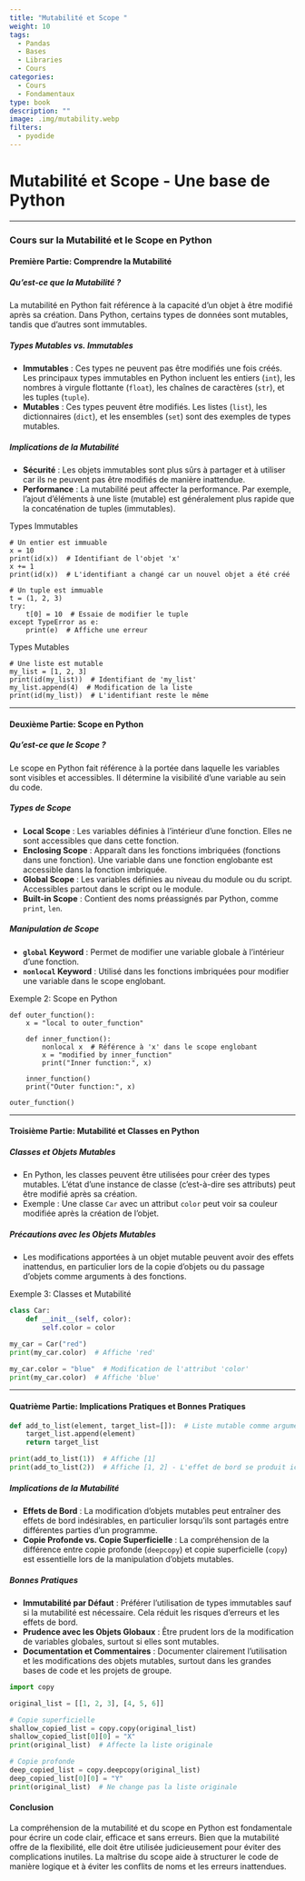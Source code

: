```yaml
---
title: "Mutabilité et Scope "
weight: 10
tags:
  - Pandas
  - Bases
  - Libraries
  - Cours
categories:
  - Cours
  - Fondamentaux
type: book
description: ""
image: .img/mutability.webp
filters:
  - pyodide
---
```


# Mutabilité et Scope - Une base de Python

---

### Cours sur la Mutabilité et le Scope en Python

#### Première Partie: Comprendre la Mutabilité

##### Qu'est-ce que la Mutabilité ?
La mutabilité en Python fait référence à la capacité d'un objet à être modifié après sa création. Dans Python, certains types de données sont mutables, tandis que d'autres sont immutables.

##### Types Mutables vs. Immutables
- **Immutables** : Ces types ne peuvent pas être modifiés une fois créés. Les principaux types immutables en Python incluent les entiers (`int`), les nombres à virgule flottante (`float`), les chaînes de caractères (`str`), et les tuples (`tuple`).
- **Mutables** : Ces types peuvent être modifiés. Les listes (`list`), les dictionnaires (`dict`), et les ensembles (`set`) sont des exemples de types mutables.

##### Implications de la Mutabilité
- **Sécurité** : Les objets immutables sont plus sûrs à partager et à utiliser car ils ne peuvent pas être modifiés de manière inattendue.
- **Performance** : La mutabilité peut affecter la performance. Par exemple, l'ajout d'éléments à une liste (mutable) est généralement plus rapide que la concaténation de tuples (immutables).


Types Immutables

```pyodide-python
# Un entier est immuable
x = 10
print(id(x))  # Identifiant de l'objet 'x'
x += 1
print(id(x))  # L'identifiant a changé car un nouvel objet a été créé

# Un tuple est immuable
t = (1, 2, 3)
try:
    t[0] = 10  # Essaie de modifier le tuple
except TypeError as e:
    print(e)  # Affiche une erreur
```

Types Mutables

```pyodide-python
# Une liste est mutable
my_list = [1, 2, 3]
print(id(my_list))  # Identifiant de 'my_list'
my_list.append(4)  # Modification de la liste
print(id(my_list))  # L'identifiant reste le même
```

---

#### Deuxième Partie: Scope en Python

##### Qu'est-ce que le Scope ?
Le scope en Python fait référence à la portée dans laquelle les variables sont visibles et accessibles. Il détermine la visibilité d'une variable au sein du code.

##### Types de Scope
- **Local Scope** : Les variables définies à l'intérieur d'une fonction. Elles ne sont accessibles que dans cette fonction.
- **Enclosing Scope** : Apparaît dans les fonctions imbriquées (fonctions dans une fonction). Une variable dans une fonction englobante est accessible dans la fonction imbriquée.
- **Global Scope** : Les variables définies au niveau du module ou du script. Accessibles partout dans le script ou le module.
- **Built-in Scope** : Contient des noms préassignés par Python, comme `print`, `len`.

##### Manipulation de Scope
- **`global` Keyword** : Permet de modifier une variable globale à l'intérieur d'une fonction.
- **`nonlocal` Keyword** : Utilisé dans les fonctions imbriquées pour modifier une variable dans le scope englobant.


Exemple 2: Scope en Python

```pyodide-python

def outer_function():
    x = "local to outer_function"

    def inner_function():
        nonlocal x  # Référence à 'x' dans le scope englobant
        x = "modified by inner_function"
        print("Inner function:", x)

    inner_function()
    print("Outer function:", x)

outer_function()
```
---

#### Troisième Partie: Mutabilité et Classes en Python

##### Classes et Objets Mutables
- En Python, les classes peuvent être utilisées pour créer des types mutables. L'état d'une instance de classe (c'est-à-dire ses attributs) peut être modifié après sa création.
- Exemple : Une classe `Car` avec un attribut `color` peut voir sa couleur modifiée après la création de l'objet.

##### Précautions avec les Objets Mutables
- Les modifications apportées à un objet mutable peuvent avoir des effets inattendus, en particulier lors de la copie d'objets ou du passage d'objets comme arguments à des fonctions.


Exemple 3: Classes et Mutabilité

``` python
class Car:
    def __init__(self, color):
        self.color = color

my_car = Car("red")
print(my_car.color)  # Affiche 'red'

my_car.color = "blue"  # Modification de l'attribut 'color'
print(my_car.color)  # Affiche 'blue'
```

---

#### Quatrième Partie: Implications Pratiques et Bonnes Pratiques

``` python
def add_to_list(element, target_list=[]):  # Liste mutable comme argument par défaut
    target_list.append(element)
    return target_list

print(add_to_list(1))  # Affiche [1]
print(add_to_list(2))  # Affiche [1, 2] - L'effet de bord se produit ici
```

##### Implications de la Mutabilité
- **Effets de Bord** : La modification d'objets mutables peut entraîner des effets de bord indésirables, en particulier lorsqu'ils sont partagés entre différentes parties d'un programme.
- **Copie Profonde vs. Copie Superficielle** : La compréhension de la différence entre copie profonde (`deepcopy`) et copie superficielle (`copy`) est essentielle lors de la manipulation d'objets mutables.

##### Bonnes Pratiques
- **Immutabilité par Défaut** : Préférer l'utilisation de types immutables sauf si la mutabilité est nécessaire. Cela réduit les risques d'erreurs et les effets de bord.
- **Prudence avec les Objets Globaux** : Être prudent lors de la modification de variables globales, surtout si elles sont mutables.
- **Documentation et Commentaires** : Documenter clairement l'utilisation et les modifications des objets mutables, surtout dans les grandes bases de code et les projets de groupe.

``` python
import copy

original_list = [[1, 2, 3], [4, 5, 6]]

# Copie superficielle
shallow_copied_list = copy.copy(original_list)
shallow_copied_list[0][0] = "X"
print(original_list)  # Affecte la liste originale

# Copie profonde
deep_copied_list = copy.deepcopy(original_list)
deep_copied_list[0][0] = "Y"
print(original_list)  # Ne change pas la liste originale
``` 


#### Conclusion
La compréhension de la mutabilité et du scope en Python est fondamentale pour écrire un code clair, efficace et sans erreurs. Bien que la mutabilité offre de la flexibilité, elle doit être utilisée judicieusement pour éviter des complications inutiles. La maîtrise du scope aide à structurer le code de manière logique et à éviter les conflits de noms et les erreurs inattendues.